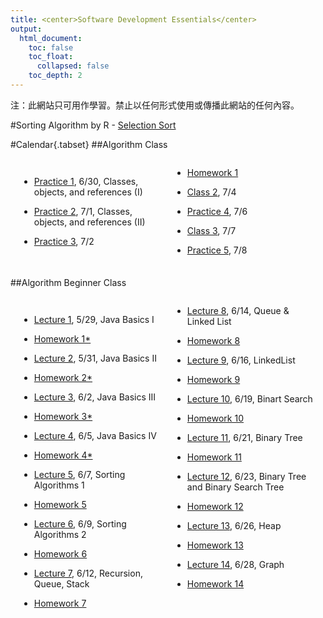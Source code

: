 ```yaml
---
title: <center>Software Development Essentials</center>
output:
  html_document:
    toc: false
    toc_float: 
      collapsed: false
    toc_depth: 2
---
```

<style>
.two-column {
  padding: 1em;
  -moz-column-count: 2;
  -moz-column-gap: 1em;
  -webkit-column-count: 2;
  -webkit-column-gap: 1em;
  column-count: 2;
  column-gap: 1em;
}
</style>

注：此網站只可用作學習。禁止以任何形式使用或傳播此網站的任何內容。

#Sorting Algorithm by R
- [Selection Sort](Sorting.html)

#Calendar{.tabset}
##Algorithm Class

<div class="two-column">

- [Practice 1](Algorithm_Class_1_Practice.html), 6/30, Classes, objects, and references (I)
- [Practice 2](Algorithm_Class_2_Practice.html), 7/1, Classes, objects, and references (II)
- [Practice 3](Algorithm_Class_3_Practice.html), 7/2
- [Homework 1](Algorithm_Class_1_hw.html)

- [Class 2](Algorithm_Class_2_Lec.html), 7/4
- [Practice 4](Algorithm_Class_4_Practice.html), 7/6

- [Class 3](Algorithm_Class_3_Lec.html), 7/7
- [Practice 5](Algorithm_Class_5_Practice.html), 7/8

</div>

##Algorithm Beginner Class

<div class="two-column">

- [Lecture 1](Algorithm_Beginner_Class_1_Lec.html), 5/29, Java Basics I
- [Homework 1*](Algorithm_Beginner_Class_1_hw.html)

- [Lecture 2](Algorithm_Beginner_Class_2_Lec.html), 5/31, Java Basics II
- [Homework 2*](Algorithm_Beginner_Class_2_hw.html)

- [Lecture 3](Algorithm_Beginner_Class_3_Lec.html), 6/2, Java Basics III
- [Homework 3*](Algorithm_Beginner_Class_3_hw.html)

- [Lecture 4](Algorithm_Beginner_Class_4_Lec.html), 6/5, Java Basics IV
- [Homework 4*](Algorithm_Beginner_Class_4_hw.html)

- [Lecture 5](Algorithm_Beginner_Class_5_Lec.html), 6/7, Sorting Algorithms 1
- [Homework 5](Algorithm_Beginner_Class_5_hw.html)

- [Lecture 6](Algorithm_Beginner_Class_6_Lec.html), 6/9, Sorting Algorithms 2
- [Homework 6](Algorithm_Beginner_Class_6_hw.html)

- [Lecture 7](Algorithm_Beginner_Class_7_Lec.html), 6/12, Recursion, Queue, Stack
- [Homework 7](Algorithm_Beginner_Class_7_hw.html)

- [Lecture 8](Algorithm_Beginner_Class_8_Lec.html), 6/14, Queue & Linked List
- [Homework 8](Algorithm_Beginner_Class_8_hw.html)

- [Lecture 9](Algorithm_Beginner_Class_9_Lec.html), 6/16, LinkedList
- [Homework 9](Algorithm_Beginner_Class_9_hw.html)

- [Lecture 10](Algorithm_Beginner_Class_10_Lec.html), 6/19, Binart Search
- [Homework 10](Algorithm_Beginner_Class_10_hw.html)

- [Lecture 11](Algorithm_Beginner_Class_11_Lec.html), 6/21, Binary Tree
- [Homework 11](Algorithm_Beginner_Class_11_hw.html)

- [Lecture 12](Algorithm_Beginner_Class_12_Lec.html), 6/23, Binary Tree and Binary Search Tree
- [Homework 12](Algorithm_Beginner_Class_12_hw.html)

- [Lecture 13](Algorithm_Beginner_Class_13_Lec.html), 6/26, Heap
- [Homework 13](Algorithm_Beginner_Class_13_hw.html)

- [Lecture 14](Algorithm_Beginner_Class_14_Lec.html), 6/28, Graph
- [Homework 14](Algorithm_Beginner_Class_14_hw.html)

</div>
